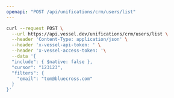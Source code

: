 ```yaml
---
openapi: "POST /api/unifications/crm/users/list"
---
```


<RequestExample>

```bash Request
curl --request POST \
  --url https://api.vessel.dev/unifications/crm/users/list \
  --header 'Content-Type: application/json' \
  --header 'x-vessel-api-token: ' \
  --header 'x-vessel-access-token: '\
  --data '{
  "include": { $native: false },
  "cursor": "123123",
  "filters": {
    "email": "tom@bluecross.com"
  }
}'
```

</RequestExample>
